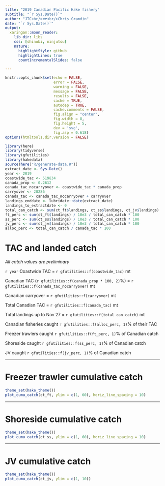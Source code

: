 ```yaml
---
title: "2019 Canadian Pacific Hake fishery"
subtitle: "`r Sys.Date()`"
author: "JTC<br/>🐟<br/>Chris Grandin"
date: "`r Sys.Date()`"
output:
  xaringan::moon_reader:
    lib_dir: libs
    css: [shinobi, ninjutsu]
    nature:
      highlightStyle: github
      highlightLines: true
      countIncrementalSlides: false

---
```



```r
knitr::opts_chunk$set(echo = FALSE,
                      error = FALSE,
                      warning = FALSE,
                      message = FALSE,
                      results = FALSE,
                      cache = TRUE,
                      autodep = TRUE,
                      cache.comments = FALSE,
                      fig.align = "center",
                      fig.width = 8,
                      fig.height = 5,
                      dev = 'svg',
                      fig.asp = 0.618)
options(htmltools.dir.version = FALSE)
```

```r
library(here)
library(tidyverse)
library(gfutilities)
library(hakedata)
source(here("R/generate-data.R"))
extract_date <- Sys.Date()
year <- 2019
coastwide_tac <- 519834
canada_prop <- 0.2612
canada_tac_nocarryover <- coastwide_tac * canada_prop
carryover <- 20286
canada_tac <- canada_tac_nocarryover + carryover
landings_enddate <- lubridate::date(extract_date)
landings_to_extractdate <- 0
total_can_catch <- sum(ct_ft$landings, ct_ss$landings, ct_jv$landings) / 10e3
ft_perc <- sum(ct_ft$landings) / 10e3 / total_can_catch * 100
ss_perc <- sum(ct_ss$landings) / 10e3 / total_can_catch * 100
jv_perc <- sum(ct_jv$landings) / 10e3 / total_can_catch * 100
alloc_perc <- total_can_catch / canada_tac * 100
```

# **TAC and landed catch**

*All catch values are preliminary*

`r year` Coastwide TAC = `r gfutilities::f(coastwide_tac)` mt

Canadian TAC (`r gfutilities::f(canada_prop * 100, 2)`%) = `r gfutilities::f(canada_tac_nocarryover)` mt

Canadian carryover = `r gfutilities::f(carryover)` mt

Total Canadian TAC = `r gfutilities::f(canada_tac)` mt

Total landings up to Nov 27 = `r gfutilities::f(total_can_catch)` mt

Canadian fisheries caught `r gfutilities::f(alloc_perc, 1)`% of their TAC

Freezer trawlers caught `r gfutilities::f(ft_perc, 1)`% of Canadian catch

Shoreside caught `r gfutilities::f(ss_perc, 1)`% of Canadian catch

JV caught `r gfutilities::f(jv_perc, 1)`% of Canadian catch


---

# **Freezer trawler cumulative catch**
```r
theme_set(hake_theme())
plot_cumu_catch(ct_ft, ylim = c(1, 60), horiz_line_spacing = 10)
```

---

# **Shoreside cumulative catch**
```r
theme_set(hake_theme())
plot_cumu_catch(ct_ss, ylim = c(1, 60), horiz_line_spacing = 10)
```

---

# **JV cumulative catch**
```r
theme_set(hake_theme())
plot_cumu_catch(ct_jv, ylim = c(1, 10))
```
